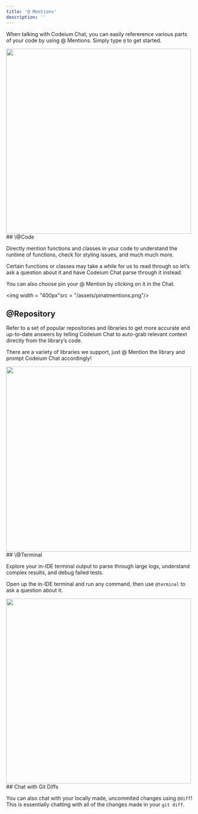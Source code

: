 ```yaml
---
title: '@ Mentions'
description: ''
---
```


When talking with Codeium Chat, you can easily refererence various parts of your code by using @ Mentions. Simply type `@` to get started.

<img width = "500px" src = "/assets/atmention.png"/>
## \@Code

Directly mention functions and classes in your code to understand the runtime of functions, check for styling issues, and much much more.

Certain functions or classes may take a while for us to read through so let’s ask a question about it and have Codeium Chat parse through it instead.

You can also choose pin your @ Mention by clicking on it in the Chat. 

<img width = "400px"src = "/assets/pinatmentions.png"/>

## \@Repository

Refer to a set of popular repositories and libraries to get more accurate and up-to-date answers by telling Codeium Chat to auto-grab relevant context directly from the library’s code.

There are a variety of libraries we support, just @ Mention the library and prompt Codeium Chat accordingly!

<img width = "500px" src = "/assets/atrepo.png"/>
## \@Terminal 

Explore your in-IDE terminal output to parse through large logs, understand complex results, and debug failed tests.

Open up the in-IDE terminal and run any command, then use `@terminal` to ask a question about it.

<img width = "500px" src = "/assets/atterminal.png"/>
## Chat with Git Diffs

You can also chat with your locally made, uncommited changes using `@diff`! This is essentially chatting with all of the changes made in your `git diff`.

